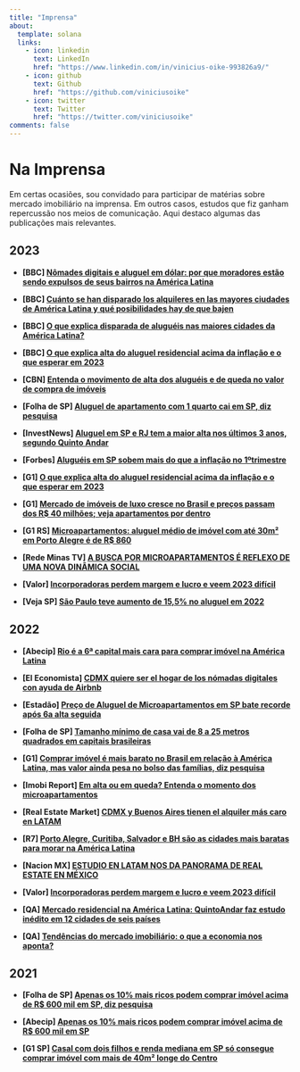```yaml
---
title: "Imprensa"
about:
  template: solana
  links:
    - icon: linkedin
      text: LinkedIn
      href: "https://www.linkedin.com/in/vinicius-oike-993826a9/"
    - icon: github
      text: Github
      href: "https://github.com/viniciusoike"
    - icon: twitter
      text: Twitter
      href: "https://twitter.com/viniciusoike"
comments: false
---
```


# Na Imprensa

Em certas ocasiões, sou convidado para participar de matérias sobre mercado imobiliário na imprensa. Em outros casos, estudos que fiz ganham repercussão nos meios de comunicação. Aqui destaco algumas das publicações mais relevantes.

## 2023

-   **\[BBC\] [Nômades digitais e aluguel em dólar: por que moradores estão sendo expulsos de seus bairros na América Latina](https://www.bbc.com/portuguese/articles/cy0p1z80yelo)**

-   **\[BBC\] [Cuánto se han disparado los alquileres en las mayores ciudades de América Latina y qué posibilidades hay de que bajen](https://www.bbc.com/mundo/noticias-65703911)**

-   **\[BBC\] [O que explica disparada de aluguéis nas maiores cidades da América Latina?](https://www.bbc.com/portuguese/articles/cq5qrlpyxjgo)**

-   **\[BBC\] [O que explica alta do aluguel residencial acima da inflação e o que esperar em 2023](https://www.bbc.com/portuguese/brasil-64455893)**

-   **\[CBN\] [Entenda o movimento de alta dos aluguéis e de queda no valor de compra de imóveis](https://cbn.globoradio.globo.com/media/audio/406456/entenda-o-movimento-de-alta-dos-alugueis-e-de-qued.htm)**

-   **\[Folha de SP\] [Aluguel de apartamento com 1 quarto cai em SP, diz pesquisa](https://www1.folha.uol.com.br/mercado/2023/05/aluguel-de-apartamento-com-1-quarto-cai-em-sp-diz-pesquisa.shtml)**

-   **\[InvestNews\] [Aluguel em SP e RJ tem a maior alta nos últimos 3 anos, segundo Quinto Andar](https://investnews.com.br/financas/aluguel-em-sp-e-rj-tem-a-maior-alta-nos-ultimos-anos-segundo-quinto-andar/)**

-   **\[Forbes\] [Aluguéis em SP sobem mais do que a inflação no 1ºtrimestre](https://forbes.com.br/forbes-money/2023/04/alugueis-em-sp-sobem-mais-do-que-a-inflacao-no-1o-trimestre/)**

-   **\[G1\] [O que explica alta do aluguel residencial acima da inflação e o que esperar em 2023](https://g1.globo.com/economia/noticia/2023/02/04/o-que-explica-alta-do-aluguel-residencial-acima-da-inflacao-e-o-que-esperar-em-2023.ghtml)**

-   **\[G1\] [Mercado de imóveis de luxo cresce no Brasil e preços passam dos R\$ 40 milhões; veja apartamentos por dentro](https://g1.globo.com/economia/noticia/2023/07/23/mercado-de-imoveis-de-luxo-cresce-no-brasil-e-precos-passam-dos-r-40-milhoes-veja-apartamentos-por-dentro.ghtml)**

-   **\[G1 RS\] [Microapartamentos: aluguel médio de imóvel com até 30m² em Porto Alegre é de R\$ 860](https://g1.globo.com/rs/rio-grande-do-sul/noticia/2023/01/25/microapartamentos-aluguel-medio-de-imovel-com-ate-30m-em-porto-alegre-e-de-r-860-aponta-estudo.ghtml)**

-   **\[Rede Minas TV\] [A BUSCA POR MICROAPARTAMENTOS É REFLEXO DE UMA NOVA DINÂMICA SOCIAL](https://www.youtube.com/watch?v=4qMK0p16Dzg)**

-   **\[Valor\] [Incorporadoras perdem margem e lucro e veem 2023 difícil](https://valor.globo.com/empresas/noticia/2022/11/30/incorporadoras-perdem-margem-e-lucro-e-veem-2023-dificil.ghtml)**

-   **\[Veja SP\] [São Paulo teve aumento de 15,5% no aluguel em 2022](https://vejasp.abril.com.br/cidades/sao-paulo-teve-aumento-de-155-no-aluguel-em-2022)**

## 2022

-   **\[Abecip\] [Rio é a 6ª capital mais cara para comprar imóvel na América Latina](https://www.abecip.org.br/imprensa/noticias/rio-e-a-6-capital-mais-cara-para-comprar-imovel-na-america-latina-veja)**

-   **\[El Economista\] [CDMX quiere ser el hogar de los nómadas digitales con ayuda de Airbnb](https://www.eleconomista.com.mx/estados/CDMX-quiere-ser-el-hogar-de-los-nomadas-digitales-con-ayuda-de-Airbnb-20221026-0081.html)**

-   **\[Estadão\] [Preço de Aluguel de Microapartamentos em SP bate recorde após 6a alta seguida](https://www.estadao.com.br/economia/aluguel-microapartamentos-sao-paulo-novembro/)**

-   **\[Folha de SP\] [Tamanho mínimo de casa vai de 8 a 25 metros quadrados em capitais brasileiras](https://www1.folha.uol.com.br/mercado/2023/07/tamanho-minimo-de-casa-vai-de-8-a-25-metros-quadrados-em-capitais-brasileiras.shtml)**

-   **\[G1\] [Comprar imóvel é mais barato no Brasil em relação à América Latina, mas valor ainda pesa no bolso das famílias, diz pesquisa](https://g1.globo.com/economia/noticia/2022/09/29/comprar-imovel-e-mais-barato-no-brasil-em-relacao-a-america-latina-mas-valor-ainda-pesa-no-bolso-das-familias-diz-pesquisa.ghtml)**

-   **\[Imobi Report\] [Em alta ou em queda? Entenda o momento dos microapartamentos](https://imobireport.com.br/em-alta-ou-em-queda-entenda-o-momento-dos-microapartamentos/)**

-   **\[Real Estate Market\] [CDMX y Buenos Aires tienen el alquiler más caro en LATAM](https://www.realestatemarket.com.mx/noticias/mercado-inmobiliario/39400-cdmx-y-buenos-aires-tienen-el-alquiler-mas-caro-en-latam)**

-   **\[R7\] [Porto Alegre, Curitiba, Salvador e BH são as cidades mais baratas para morar na América Latina](https://noticias.r7.com/economia/porto-alegre-curitiba-salvador-e-bh-sao-as-cidades-mais-baratas-para-morar-na-america-latina-30092022)**

-   **\[Nacion MX\] [ESTUDIO EN LATAM NOS DA PANORAMA DE REAL ESTATE EN MÉXICO](https://nacionmx.com/2022/10/31/estudio-en-latam-nos-da-panorama-de-real-estate-en-mexico/)**

-   **\[Valor\] [Incorporadoras perdem margem e lucro e veem 2023 difícil](https://valor.globo.com/empresas/noticia/2022/11/30/incorporadoras-perdem-margem-e-lucro-e-veem-2023-dificil.ghtml)**

-   **\[QA\] [Mercado residencial na América Latina: QuintoAndar faz estudo inédito em 12 cidades de seis países](https://conteudos.quintoandar.com.br/mercado-residencial-america-latina/)**

-   **\[QA\] [Tendências do mercado imobiliário: o que a economia nos aponta?](https://conteudos.quintoandar.com.br/tendencias-mercado-imobiliario-2023/)**

## 2021

-   **\[Folha de SP\] [Apenas os 10% mais ricos podem comprar imóvel acima de R\$ 600 mil em SP, diz pesquisa](https://www1.folha.uol.com.br/mercado/2021/10/apenas-os-10-mais-ricos-podem-comprar-imovel-acima-de-r-600-mil-em-sp-diz-pesquisa.shtml)**

-   **\[Abecip\] [Apenas os 10% mais ricos podem comprar imóvel acima de R\$ 600 mil em SP](https://www.abecip.org.br/imprensa/noticias/apenas-os-10-mais-ricos-podem-comprar-imovel-acima-de-r-600-mil-em-sp-diz-pesquisa)**

-   **\[G1 SP\] [Casal com dois filhos e renda mediana em SP só consegue comprar imóvel com mais de 40m² longe do Centro](https://g1.globo.com/sp/sao-paulo/noticia/2021/10/27/casal-com-dois-filhos-e-renda-mediana-em-sp-so-consegue-comprar-imovel-com-mais-de-40m-longe-do-centro-mostra-pesquisa.ghtml)**
